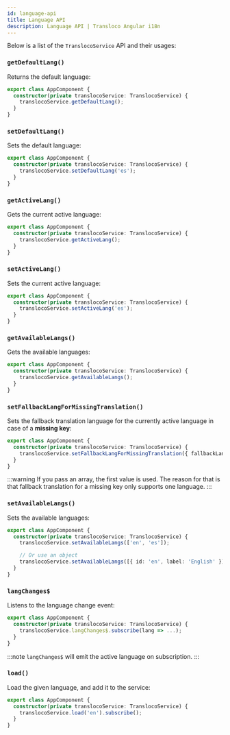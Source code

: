 ```yaml
---
id: language-api
title: Language API
description: Language API | Transloco Angular i18n
---
```


Below is a list of the `TranslocoService` API and their usages:

### `getDefaultLang()`

Returns the default language:

```ts title="app.component.ts"
export class AppComponent {
  constructor(private translocoService: TranslocoService) {
    translocoService.getDefaultLang();
  }
}
```

### `setDefaultLang()`
Sets the default language:

```ts title="app.component.ts"
export class AppComponent {
  constructor(private translocoService: TranslocoService) {
    translocoService.setDefaultLang('es');
  }
}
```

### `getActiveLang()`

Gets the current active language:

```ts title="app.component.ts"
export class AppComponent {
  constructor(private translocoService: TranslocoService) {
    translocoService.getActiveLang();
  }
}
```

### `setActiveLang()`
Sets the current active language:

```ts title="app.component.ts"
export class AppComponent {
  constructor(private translocoService: TranslocoService) {
    translocoService.setActiveLang('es');
  }
}
```

### `getAvailableLangs()`
Gets the available languages:

```ts title="app.component.ts"
export class AppComponent {
  constructor(private translocoService: TranslocoService) {
    translocoService.getAvailableLangs();
  }
}
```

### `setFallbackLangForMissingTranslation()`
Sets the fallback translation language for the currently active language in case of a **missing key**:

```ts title="app.component.ts"
export class AppComponent {
  constructor(private translocoService: TranslocoService) {
    translocoService.setFallbackLangForMissingTranslation({ fallbackLang: 'he' });
  }
}
```

:::warning
If you pass an array, the first value is used. The reason for that is that fallback translation for a missing key only supports one language.
:::

### `setAvailableLangs()`
Sets the available languages:

```ts title="app.component.ts"
export class AppComponent {
  constructor(private translocoService: TranslocoService) {
    translocoService.setAvailableLangs(['en', 'es']);

    // Or use an object
    translocoService.setAvailableLangs([{ id: 'en', label: 'English' }]);
  }
}
```

### `langChanges$`
Listens to the language change event:

```ts title="app.component.ts"
export class AppComponent {
  constructor(private translocoService: TranslocoService) {
    translocoService.langChanges$.subscribe(lang => ...);
  }
}
```

:::note
`langChanges$` will emit the active language on subscription.
:::

### `load()`
Load the given language, and add it to the service:

```ts title="app.component.ts"
export class AppComponent {
  constructor(private translocoService: TranslocoService) {
    translocoService.load('en').subscribe();
  }
}
```
